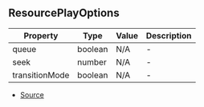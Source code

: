 ## ResourcePlayOptions


| Property | Type | Value | Description |
| ----------- | ----------- | ----------- | ----------- |
| queue | boolean | N/A | - |
| seek | number | N/A | - |
| transitionMode | boolean | N/A | - |


- [Source](https://github.com/Androz2091/discord-player/blob/e435396/packages/discord-player/src/Structures/GuildQueue/GuildQueuePlayerNode.ts#L11)
